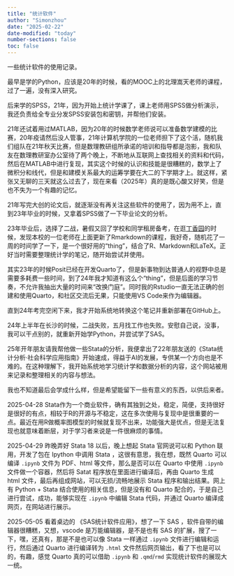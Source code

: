 ```yaml
---
title: "统计软件"
author: "Simonzhou"
date: "2025-02-22"
date-modified: "today"
number-sections: false
toc: false
---
```


一些统计软件的使用记录。

最早是学的Python，应该是20年的时候，看的MOOC上的北理嵩天老师的课程，过了一遍，没有深入研究。

后来学的SPSS，21年，因为开始上统计学课了，课上老师用SPSS做分析演示，我还负责给全专业分发SPSS安装包和密钥，并帮他们安装。

21年还试着用过MATLAB，因为20年的时候数学老师说可以准备数学建模的比赛，20年疫请然后没人管事，21年计算机学院的一位老师担下了这个活，随机我们组队在21年秋天比赛，但是数理教研组所承诺的培训和指导都是泡影，我和队友在数理教研室办公室待了两个晚上，不断地从互联网上查找相关的资料和代码，然后在MATLAB中进行复现，其实这个时候的认识和技能是很糟糕的，数学上了微积分和线代，但是和建模关系最大的运筹学要在大二的下学期才上。就这样，紧张又无聊的三天就这么过去了，现在来看（2025年）真的是既心酸又好笑，但是也不失为一个有趣的记忆。

21年写完大创的论文后，就逐渐没有再关注这些软件的使用了，因为用不上，直到23年毕业的时候，又拿着SPSS做了一下毕业论文的分析。

23年毕业后，选择了二战，暑假又回了学校和同学租房备考，在逛[丁香园](https://www.dxy.cn/)的时候，发现本校的一位老师在上面更新了Rmarkdown的课程，我好奇，随机花了一周的时间学了一下，是一个很好用的“thing”，结合了R、Markdown和LaTeX。正好当时需要整理统计学的笔记，随开始尝试并使用。

其实23年的时候Posit已经在开发Quarto了，但是新事物到达普通人的视野中总是需要多耗费一些时间，到了24年我才知道有这么个“thing”，但是后面的学习节奏，不允许我抽出大量的时间来“改换门庭”。同时我的Rstudio一直无法正确的创建和使用Quarto，和社区交流后无果，只能使用VS Code来作为编辑器。

直到24年考完空闲下来，我才开始系统地转换这个笔记并重新部署在GitHub上。

24年上半年在长沙的时候，二战失败，五月找工作也失败。安慰自己说，没事，我可以干点别的，就重新开始学Python，并尝试学了SAS。

25年开年朋友请我帮他做一些Stata的分析，我便拿出了22年朋友送的《Stata统计分析·社会科学应用指南》开始速成，得益于AI的发展，专供某一个方向也是不难的。在这种理解下，我开始系统地学习统计学和数据分析的内容，这个网站被用来记录和整理相关的内容与想法。

我也不知道最后会学成什么样，但是希望能留下一些有意义的东西，以供后来者。

2025-04-28 Stata作为一个商业软件，确有其独到之处，稳定，简便，支持很好是很好的有点，相较于R的开源与不稳定，这在多次使用与复现中是很重要的一点。最近在用R做概率图模型的时候就复现不出来，功能强大是优点，但是无法复现也就意味着断层，对于学习者来说是一件很麻烦的事情。

2025-04-29 昨晚弄好 Stata 18 以后，晚上想起 Stata 官网说可以和 Python 联用，开发了包在 Ipython 中调用 Stata ，这很有意思，我在想，既然 Quarto 可以编译 `.ipynb` 文件为 PDF、html 等文件，那么是否可以在 Quarto 中使用 `.ipynb` 文件做一个容器，然后将 Satat 程序放在里面进行编译后，再由 Quarto 生成 html 文件，最后再组成网站，可以无损/流畅地展示 Stata 程序和输出结果。网上有 Python + Stata 结合使用的相关信息，但是没有和 Quarto 配合的，于是自己进行尝试，成功，能够实现在 `.ipynb` 中编辑 Stata 代码，并通过 Quarto 编译成网页，在网站进行展示。

2025-05-05 看着桌边的 《SAS统计软件应用》，想了一下 SAS ，软件自带的编辑器很糟糕，又想，vscode 是万能编辑器，是不是也有 SAS 的扩展，搜了一下，嘿，还真有，那是不是也可以像 Stata 一样通过 `.ipynb` 文件进行编辑和运行，然后通过 Quarto 进行编译转为 `.html` 文件然后网页输出，看了下也是可以的，有趣，感觉 Quarto 真的可以借助 `.ipynb` 和 `.qmd`/`rmd` 实现统计软件的展现大一统。